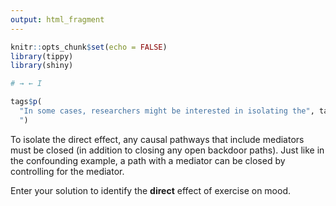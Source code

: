 ```yaml
---
output: html_fragment
---
```


```r
knitr::opts_chunk$set(echo = FALSE)
library(tippy)
library(shiny)

# → ← I

```

```r
tags$p(
  "In some cases, researchers might be interested in isolating the", tags$span(style="color:#4FBAE4; font-weight:bold", tippy("direct effect", "The direct effect is the portion of the total effect that goes directly from the exposure to the outcome (X → Y) rather than being mediated through some other variable")), "of an exposure on an outcome, or quantifying how much of the total effect passes through a given mediator.
  ")
```

To isolate the direct effect, any causal pathways that include mediators must be closed (in addition to closing any open backdoor paths). Just like in the confounding example, a path with a mediator can be closed by controlling for the mediator.

Enter your solution to identify the **direct** effect of exercise on mood.